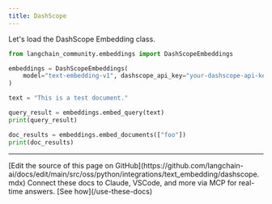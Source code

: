 ```yaml
---
title: DashScope
---
```


Let's load the DashScope Embedding class.

```python
from langchain_community.embeddings import DashScopeEmbeddings
```

```python
embeddings = DashScopeEmbeddings(
    model="text-embedding-v1", dashscope_api_key="your-dashscope-api-key"
)
```

```python
text = "This is a test document."
```

```python
query_result = embeddings.embed_query(text)
print(query_result)
```

```python
doc_results = embeddings.embed_documents(["foo"])
print(doc_results)
```

---

<Callout icon="pen-to-square" iconType="regular">
    [Edit the source of this page on GitHub](https://github.com/langchain-ai/docs/edit/main/src/oss/python/integrations/text_embedding/dashscope.mdx)
</Callout>
<Tip icon="terminal" iconType="regular">
    Connect these docs to Claude, VSCode, and more via MCP for    real-time answers. [See how](/use-these-docs)
</Tip>
